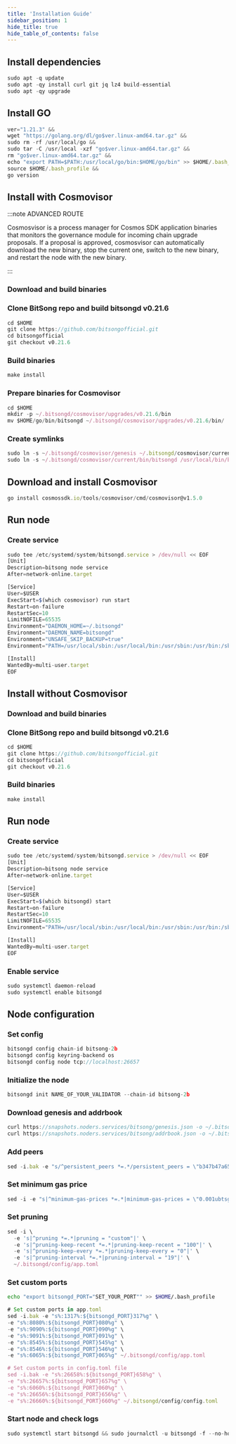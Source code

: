 ```yaml
---
title: 'Installation Guide'
sidebar_position: 1
hide_title: true
hide_table_of_contents: false
---
```



<PageTitle
  iconUrl="img/bitsong-icon.svg"
  title="BitSong Installation Guide"
  chainId="bitsong-2b"
  version="v0.21.6"
/>

## Install dependencies

```js
sudo apt -q update
sudo apt -qy install curl git jq lz4 build-essential
sudo apt -qy upgrade
```

## Install GO

```js
ver="1.21.3" &&
wget "https://golang.org/dl/go$ver.linux-amd64.tar.gz" &&
sudo rm -rf /usr/local/go &&
sudo tar -C /usr/local -xzf "go$ver.linux-amd64.tar.gz" &&
rm "go$ver.linux-amd64.tar.gz" &&
echo "export PATH=$PATH:/usr/local/go/bin:$HOME/go/bin" >> $HOME/.bash_profile &&
source $HOME/.bash_profile &&
go version
```

## Install with Cosmovisor

:::note ADVANCED ROUTE

Cosmosvisor is a process manager for Cosmos SDK application binaries that monitors the governance module for incoming chain upgrade proposals. If a proposal is approved, cosmosvisor can automatically download the new binary, stop the current one, switch to the new binary, and restart the node with the new binary.

:::

### Download and build binaries

### Clone BitSong repo and build bitsongd v0.21.6

```js
cd $HOME
git clone https://github.com/bitsongofficial.git
cd bitsongofficial
git checkout v0.21.6
```

### Build binaries

```js
make install
```

### Prepare binaries for Cosmovisor

```js
cd $HOME
mkdir -p ~/.bitsongd/cosmovisor/upgrades/v0.21.6/bin
mv $HOME/go/bin/bitsongd ~/.bitsongd/cosmovisor/upgrades/v0.21.6/bin/
```

### Create symlinks

```js
sudo ln -s ~/.bitsongd/cosmovisor/genesis ~/.bitsongd/cosmovisor/current -f
sudo ln -s ~/.bitsongd/cosmovisor/current/bin/bitsongd /usr/local/bin/bitsongd -f
```

## Download and install Cosmovisor

```js
go install cosmossdk.io/tools/cosmovisor/cmd/cosmovisor@v1.5.0
```

## Run node

### Create service

```js
sudo tee /etc/systemd/system/bitsongd.service > /dev/null << EOF
[Unit]
Description=bitsong node service
After=network-online.target

[Service]
User=$USER
ExecStart=$(which cosmovisor) run start
Restart=on-failure
RestartSec=10
LimitNOFILE=65535
Environment="DAEMON_HOME=~/.bitsongd"
Environment="DAEMON_NAME=bitsongd"
Environment="UNSAFE_SKIP_BACKUP=true"
Environment="PATH=/usr/local/sbin:/usr/local/bin:/usr/sbin:/usr/bin:/sbin:/bin:/usr/games:/usr/local/games:/snap/bin:~/.bitsongd/cosmovisor/current/bin"

[Install]
WantedBy=multi-user.target
EOF
```

## Install without Cosmovisor

### Download and build binaries

### Clone BitSong repo and build bitsongd v0.21.6

```js
cd $HOME
git clone https://github.com/bitsongofficial.git
cd bitsongofficial
git checkout v0.21.6
```

### Build binaries

```js
make install
```

## Run node

### Create service

```js
sudo tee /etc/systemd/system/bitsongd.service > /dev/null << EOF
[Unit]
Description=bitsong node service
After=network-online.target

[Service]
User=$USER
ExecStart=$(which bitsongd) start
Restart=on-failure
RestartSec=10
LimitNOFILE=65535
Environment="PATH=/usr/local/sbin:/usr/local/bin:/usr/sbin:/usr/bin:/sbin:/bin:/usr/games:/usr/local/games:/snap/bin"

[Install]
WantedBy=multi-user.target
EOF
```

### Enable service

```js
sudo systemctl daemon-reload
sudo systemctl enable bitsongd
```

## Node configuration

### Set config

```js
bitsongd config chain-id bitsong-2b
bitsongd config keyring-backend os
bitsongd config node tcp://localhost:26657
```

### Initialize the node

```js
bitsongd init NAME_OF_YOUR_VALIDATOR --chain-id bitsong-2b
```

### Download genesis and addrbook

```js
curl https://snapshots.noders.services/bitsong/genesis.json -o ~/.bitsongd/config/genesis.json
curl https://snapshots.noders.services/bitsong/addrbook.json -o ~/.bitsongd/config/addrbook.json
```

### Add peers

```js
sed -i.bak -e "s/^persistent_peers *=.*/persistent_peers = \"b347b47a650981b2e12782e92cf26ba8aa0148c9@bitsong-rpc.noders.services:16056\"/" ~/.bitsongd/config/config.toml
```

### Set minimum gas price

```js
sed -i -e "s|^minimum-gas-prices *=.*|minimum-gas-prices = \"0.001ubtsg\"|" ~/.bitsongd/config/app.toml
```

### Set pruning

```js
sed -i \
  -e 's|^pruning *=.*|pruning = "custom"|' \
  -e 's|^pruning-keep-recent *=.*|pruning-keep-recent = "100"|' \
  -e 's|^pruning-keep-every *=.*|pruning-keep-every = "0"|' \
  -e 's|^pruning-interval *=.*|pruning-interval = "19"|' \
  ~/.bitsongd/config/app.toml
```

### Set custom ports

```bash
echo "export bitsongd_PORT="SET_YOUR_PORT"" >> $HOME/.bash_profile
```

```js
# Set custom ports in app.toml
sed -i.bak -e "s%:1317%:${bitsongd_PORT}317%g" \
-e "s%:8080%:${bitsongd_PORT}080%g" \
-e "s%:9090%:${bitsongd_PORT}090%g" \
-e "s%:9091%:${bitsongd_PORT}091%g" \
-e "s%:8545%:${bitsongd_PORT}545%g" \
-e "s%:8546%:${bitsongd_PORT}546%g" \
-e "s%:6065%:${bitsongd_PORT}065%g" ~/.bitsongd/config/app.toml

# Set custom ports in config.toml file
sed -i.bak -e "s%:26658%:${bitsongd_PORT}658%g" \
-e "s%:26657%:${bitsongd_PORT}657%g" \
-e "s%:6060%:${bitsongd_PORT}060%g" \
-e "s%:26656%:${bitsongd_PORT}656%g" \
-e "s%:26660%:${bitsongd_PORT}660%g" ~/.bitsongd/config/config.toml
```

### Start node and check logs

```js
sudo systemctl start bitsongd && sudo journalctl -u bitsongd -f --no-hostname -o cat
```
